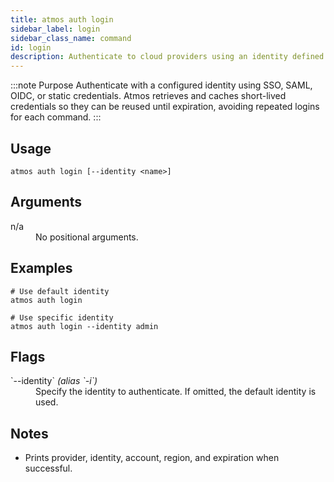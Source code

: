```yaml
---
title: atmos auth login
sidebar_label: login
sidebar_class_name: command
id: login
description: Authenticate to cloud providers using an identity defined in atmos.yaml.
---
```


:::note Purpose
Authenticate with a configured identity using SSO, SAML, OIDC, or static credentials. Atmos retrieves and caches short-lived credentials so they can be reused until expiration, avoiding repeated logins for each command.
:::

<Screengrab title="atmos auth login --help" slug="atmos-auth-login--help" />

## Usage

```shell
atmos auth login [--identity <name>]
```

## Arguments

<dl>
  <dt>n/a</dt>
  <dd>No positional arguments.</dd>
</dl>

## Examples

```shell
# Use default identity
atmos auth login

# Use specific identity
atmos auth login --identity admin
```

## Flags

<dl>
  <dt>`--identity` <em>(alias `-i`)</em></dt>
  <dd>Specify the identity to authenticate. If omitted, the default identity is used.</dd>
</dl>

## Notes

- Prints provider, identity, account, region, and expiration when successful.
